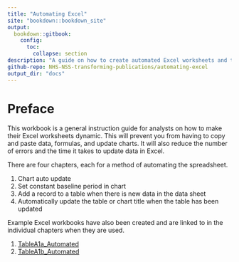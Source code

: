 ```yaml
---
title: "Automating Excel"
site: "bookdown::bookdown_site"
output: 
  bookdown::gitbook:
    config:
      toc:
        collapse: section
description: "A guide on how to create automated Excel worksheets and tables"
github-repo: NHS-NSS-transforming-publications/automating-excel
output_dir: "docs"
---
```


# Preface {-}

This workbook is a general instruction guide for analysts on how to make their Excel worksheets dynamic. This will prevent you from having to copy and paste data, formulas, and update charts. It will also reduce the number of errors and the time it takes to update data in Excel.

There are four chapters, each for a method of automating the spreadsheet.

1. Chart auto update
2. Set constant baseline period in chart
3. Add a record to a table when there is new data in the data sheet
4. Automatically update the table or chart title when the table has been updated

Example Excel workbooks have also been created and are linked to in the individual chapters when they are used.

1. [TableA1a_Automated](https://github.com/NHS-NSS-transforming-publications/automating-excel/raw/master/TableA1a_Automated.xls)
2. [TableA1b_Automated](https://github.com/NHS-NSS-transforming-publications/automating-excel/raw/master/TableA1b_Automated.xlsm)